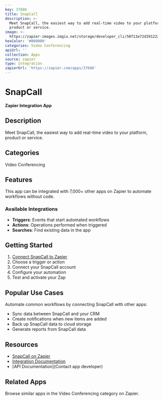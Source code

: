 ```yaml
---
key: 37686
title: SnapCall
description: >-
  Meet SnapCall, the easiest way to add real-time video to your platform,
  product or service.
image: >-
  https://zapier-images.imgix.net/storage/developer_cli/50f13e72d391222c5488a7ab5edad4f7_2.png?auto=format%2Ccompress&ixlib=python-3.0.0&q=50
hexColor: '#000000'
categories: Video Conferencing
apiUrl: ''
collection: Apps
source: zapier
type: Integration
zapierUrl: 'https://zapier.com/apps/37686'
---
```

# SnapCall

**Zapier Integration App**

## Description

Meet SnapCall, the easiest way to add real-time video to your platform, product or service.

## Categories

Video Conferencing

## Features

This app can be integrated with 7,000+ other apps on Zapier to automate workflows without code.

### Available Integrations

- **Triggers**: Events that start automated workflows
- **Actions**: Operations performed when triggered
- **Searches**: Find existing data in the app

## Getting Started

1. [Connect SnapCall to Zapier](https://zapier.com/apps/37686)
2. Choose a trigger or action
3. Connect your SnapCall account
4. Configure your automation
5. Test and activate your Zap

## Popular Use Cases

Automate common workflows by connecting SnapCall with other apps:

- Sync data between SnapCall and your CRM
- Create notifications when new items are added
- Back up SnapCall data to cloud storage
- Generate reports from SnapCall data

## Resources

- [SnapCall on Zapier](https://zapier.com/apps/37686)
- [Integration Documentation](https://zapier.com/apps/37686/integrations)
- [API Documentation](Contact app developer)

## Related Apps

Browse similar apps in the Video Conferencing category on Zapier.
